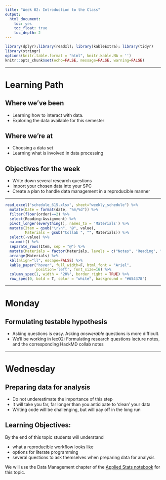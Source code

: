 ```yaml
---
title: "Week 02: Introduction to the Class"
output:   
  html_document: 
    toc: yes
    toc_float: true
    toc_depth: 2
---
```


```r
library(dplyr);library(readxl); library(kableExtra); library(tidyr)
library(stringr)
options(knitr.table.format = "html", knitr.kable.NA = '') 
knitr::opts_chunk$set(echo=FALSE, message=FALSE, warning=FALSE) 
```


----

# Learning Path

## Where we've been
* Learning how to interact with data.
* Exploring the data available for this semester

## Where we're at
* Choosing a data set
* Learning what is involved in data processing


## Objectives for the week

* Write down several research questions
* Import your chosen data into your SPC
* Create a plan to handle data management in a reproducible manner

---

```r
read_excel("schedule_615.xlsx", sheet="weekly_schedule") %>% 
  mutate(Date = format(date, "%m/%d")) %>% 
  filter(floor(order)==2) %>%
  select(Reading:Assignment) %>% 
  pivot_longer(everything(), names_to = 'Materials') %>%
  mutate(Item = gsub("\r\n", "@", value), 
         Materials = gsub("Collab ", "", Materials)) %>% 
  select(-value) %>%
  na.omit() %>%
  separate_rows(Item, sep = "@") %>% 
  mutate(Materials = factor(Materials, levels = c("Notes", "Reading", "Video", "Assignment"))) %>% 
  arrange(Materials) %>% 
  kbl(align="ll", escape=FALSE) %>%
  kable_paper("hover", full_width=F, html_font = "Ariel",
              position='left', font_size=16) %>% 
  column_spec(1, width = '20%', border_right = TRUE) %>% 
  row_spec(0, bold = T, color = "white", background = "#654378")
```


----

# Monday

## Formulating testable hypothesis

* Asking questions is easy. Asking _answerable_ questions is more difficult. 
* We'll be working in lec02: Formulating research questions lecture notes, and the corresponding HackMD collab notes

----

# Wednesday 

## Preparing data for analysis

* Do not underestimate the importance of this step
* It will take you far, far longer than you anticipate to 'clean' your data
* Writing code will be challenging, but will pay off in the long run

## Learning Objectives: 

By the end of this topic students will understand 

* what a reproducible workflow looks like
* options for literate programming
* several questions to ask themselves when preparing data for analysis

We will use the Data Management chapter of the [Applied Stats notebook](https://norcalbiostat.github.io/AppliedStatistics_notes/data-management.html) for this topic.

